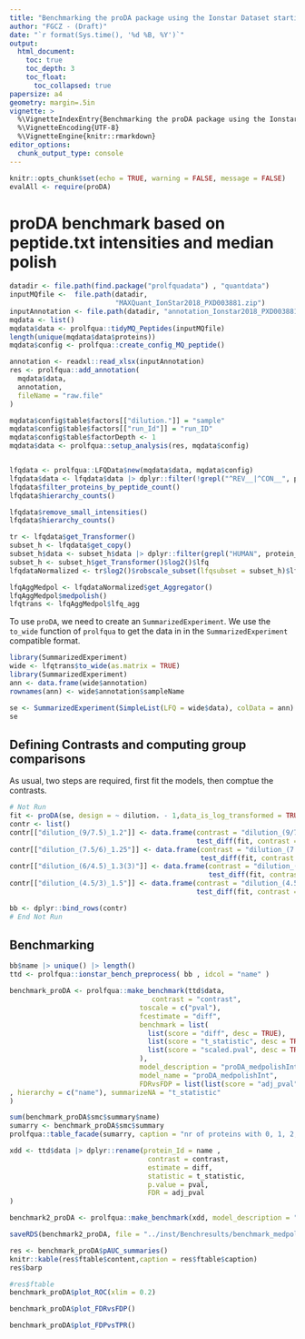 ```yaml
---
title: "Benchmarking the proDA package using the Ionstar Dataset starting from peptides"
author: "FGCZ - (Draft)"
date: "`r format(Sys.time(), '%d %B, %Y')`"
output: 
  html_document:
    toc: true
    toc_depth: 3
    toc_float:
      toc_collapsed: true
papersize: a4
geometry: margin=.5in
vignette: >
  %\VignetteIndexEntry{Benchmarking the proDA package using the Ionstar Dataset starting from peptides} 
  %\VignetteEncoding{UTF-8}
  %\VignetteEngine{knitr::rmarkdown}
editor_options:
  chunk_output_type: console
---
```


```r
knitr::opts_chunk$set(echo = TRUE, warning = FALSE, message = FALSE)
evalAll <- require(proDA)


```


# proDA benchmark based on peptide.txt intensities and median polish


```r
datadir <- file.path(find.package("prolfquadata") , "quantdata")
inputMQfile <-  file.path(datadir,
                          "MAXQuant_IonStar2018_PXD003881.zip")
inputAnnotation <- file.path(datadir, "annotation_Ionstar2018_PXD003881.xlsx")
mqdata <- list()
mqdata$data <- prolfqua::tidyMQ_Peptides(inputMQfile)
length(unique(mqdata$data$proteins))
mqdata$config <- prolfqua::create_config_MQ_peptide()

annotation <- readxl::read_xlsx(inputAnnotation)
res <- prolfqua::add_annotation(
  mqdata$data,
  annotation,
  fileName = "raw.file"
)

mqdata$config$table$factors[["dilution."]] = "sample"
mqdata$config$table$factors[["run_Id"]] = "run_ID"
mqdata$config$table$factorDepth <- 1
mqdata$data <- prolfqua::setup_analysis(res, mqdata$config)


lfqdata <- prolfqua::LFQData$new(mqdata$data, mqdata$config)
lfqdata$data <- lfqdata$data |> dplyr::filter(!grepl("^REV__|^CON__", protein_Id)) 
lfqdata$filter_proteins_by_peptide_count()
lfqdata$hierarchy_counts()

lfqdata$remove_small_intensities()
lfqdata$hierarchy_counts()

tr <- lfqdata$get_Transformer()
subset_h <- lfqdata$get_copy()
subset_h$data <- subset_h$data |> dplyr::filter(grepl("HUMAN", protein_Id))
subset_h <- subset_h$get_Transformer()$log2()$lfq
lfqdataNormalized <- tr$log2()$robscale_subset(lfqsubset = subset_h)$lfq

lfqAggMedpol <- lfqdataNormalized$get_Aggregator()
lfqAggMedpol$medpolish()
lfqtrans <- lfqAggMedpol$lfq_agg

```

To use `proDA`, we need to create an `SummarizedExperiment`. We use the `to_wide` function of `prolfqua` to get the data in in the `SummarizedExperiment` compatible format.


```r
library(SummarizedExperiment)
wide <- lfqtrans$to_wide(as.matrix = TRUE)
library(SummarizedExperiment)
ann <- data.frame(wide$annotation)
rownames(ann) <- wide$annotation$sampleName

se <- SummarizedExperiment(SimpleList(LFQ = wide$data), colData = ann)
se

```


## Defining Contrasts and computing group comparisons

As usual, two steps are required, first fit the models, then comptue the contrasts.


```r
# Not Run
fit <- proDA(se, design = ~ dilution. - 1,data_is_log_transformed = TRUE)
contr <- list()
contr[["dilution_(9/7.5)_1.2"]] <- data.frame(contrast = "dilution_(9/7.5)_1.2",
                                              test_diff(fit, contrast = "dilution.e - dilution.d"))
contr[["dilution_(7.5/6)_1.25"]] <- data.frame(contrast = "dilution_(7.5/6)_1.25",
                                               test_diff(fit, contrast = "dilution.d - dilution.c"))
contr[["dilution_(6/4.5)_1.3(3)"]] <- data.frame(contrast = "dilution_(6/4.5)_1.3(3)", 
                                                 test_diff(fit, contrast ="dilution.c - dilution.b"))
contr[["dilution_(4.5/3)_1.5"]] <- data.frame(contrast = "dilution_(4.5/3)_1.5", 
                                              test_diff(fit, contrast ="dilution.b - dilution.a" ))

bb <- dplyr::bind_rows(contr)
# End Not Run

```



## Benchmarking

```r

bb$name |> unique() |> length()
ttd <- prolfqua::ionstar_bench_preprocess( bb , idcol = "name" )

benchmark_proDA <- prolfqua::make_benchmark(ttd$data,
                                   contrast = "contrast",
                                toscale = c("pval"),
                                fcestimate = "diff",
                                benchmark = list(
                                  list(score = "diff", desc = TRUE),
                                  list(score = "t_statistic", desc = TRUE),
                                  list(score = "scaled.pval", desc = TRUE)
                                ),  
                                model_description = "proDA_medpolishInt",
                                model_name = "proDA_medpolishInt",
                                FDRvsFDP = list(list(score = "adj_pval", desc = FALSE))
, hierarchy = c("name"), summarizeNA = "t_statistic"
)

sum(benchmark_proDA$smc$summary$name)
sumarry <- benchmark_proDA$smc$summary
prolfqua::table_facade(sumarry, caption = "nr of proteins with 0, 1, 2, 3 missing contrasts.")

```


```r
xdd <- ttd$data |> dplyr::rename(protein_Id = name ,
                                  contrast = contrast,
                                  estimate = diff,
                                  statistic = t_statistic,
                                  p.value = pval,
                                  FDR = adj_pval  
)

benchmark2_proDA <- prolfqua::make_benchmark(xdd, model_description = "proDA_medpolishInt", model_name = "proDA")
```

```r
saveRDS(benchmark2_proDA, file = "../inst/Benchresults/benchmark_medpolish_proDA.RDS")

```

```r
res <- benchmark_proDA$pAUC_summaries()
knitr::kable(res$ftable$content,caption = res$ftable$caption)
res$barp
```

```r
#res$ftable
benchmark_proDA$plot_ROC(xlim = 0.2)
```

```r
benchmark_proDA$plot_FDRvsFDP()
```

```r
benchmark_proDA$plot_FDPvsTPR()
```
